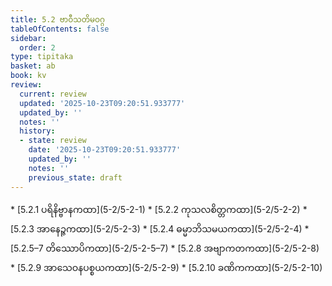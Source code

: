 ```yaml
---
title: 5.2 ဗာဝီသတိမဝဂ္ဂ
tableOfContents: false
sidebar:
  order: 2
type: tipitaka
basket: ab
book: kv
review:
  current: review
  updated: '2025-10-23T09:20:51.933777'
  updated_by: ''
  notes: ''
  history:
  - state: review
    date: '2025-10-23T09:20:51.933777'
    updated_by: ''
    notes: ''
    previous_state: draft
---
```



<ReviewStatus review={frontmatter.review} showDetails={true} />

<HypothesisAnnotation frontmatter={frontmatter} />

<DynamicBreadcrumb />



<TableOfContents book="kv" section="5.2">
* [5.2.1 ပရိနိဗ္ဗာနကထာ](5-2/5-2-1)
* [5.2.2 ကုသလစိတ္တကထာ](5-2/5-2-2)
* [5.2.3 အာနေဉ္ဇကထာ](5-2/5-2-3)
* [5.2.4 ဓမ္မာဘိသမယကထာ](5-2/5-2-4)
* [5.2.5–7 တိဿောပိကထာ](5-2/5-2-5–7)
* [5.2.8 အဗျာကတကထာ](5-2/5-2-8)
* [5.2.9 အာသေဝနပစ္စယကထာ](5-2/5-2-9)
* [5.2.10 ခဏိကကထာ](5-2/5-2-10)
</TableOfContents>